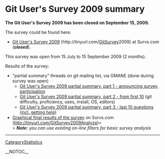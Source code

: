 = Git User's Survey 2009 summary =

<b>The Git User's Survey 2009 has been closed on September 15, 2009.</b>

The survey could be found here:
* [[http://www.survs.com/survey?id=2PIMZGU0&channel=Q0EKJ3NF54|Git User's Survey 2009]] (http://tinyurl.com/[[GitSurvey]]2009) at Survs.com (<b><i>closed</b></i>).

This survey was open from 15 July to 15 September 2009 (2 months).

Results of the survey:
* "partial summary" threads on git mailing list, via GMANE (done during survey was open)
** [[http://thread.gmane.org/gmane.comp.version-control.git/124599|Git User's Survey 2009 partial summary, part 1 - announcing survey, participation]]
** [[http://thread.gmane.org/gmane.comp.version-control.git/126153|Git User's Survey 2009 partial summary, part 2 - from first 10]] (git difficulty, proficiency, uses, install, OS, editors)
** [[http://thread.gmane.org/gmane.comp.version-control.git/127632|Git User's Survey 2009 partial summary, part 3 - last 10 questions (incl. getting help)]]
* [[http://www.survs.com/shareResults?survey=2PIMZGU0&rndm=678J66QRA2|Graphical final results of the survey]] on Survs.com ([[http://tinyurl.com/GitSurvey2009Analyze]])<<BR>> <b><i>Note:</b> you can use existing on-line filters for basic survey analysis</i>

----
[[CategoryStatistics]]

__NOTOC__